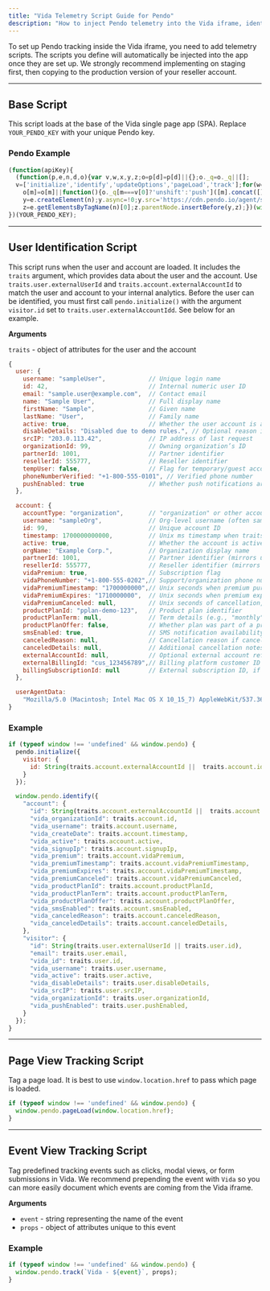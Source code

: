 ```yaml
---
title: "Vida Telemetry Script Guide for Pendo"
description: "How to inject Pendo telemetry into the Vida iframe, identify users and accounts, and track pages and events."
---
```


To set up Pendo tracking inside the Vida iframe, you need to add telemetry scripts. The scripts you define will automatically be injected into the app once they are set up. We strongly recommend implementing on staging first, then copying to the production version of your reseller account.

---

## Base Script

This script loads at the base of the Vida single page app (SPA). Replace `YOUR_PENDO_KEY` with your unique Pendo key.

### Pendo Example

```javascript
(function(apiKey){
  (function(p,e,n,d,o){var v,w,x,y,z;o=p[d]=p[d]||{};o._q=o._q||[];
  v=['initialize','identify','updateOptions','pageLoad','track'];for(w=0,x=v.length;w<x;++w)(function(m){
    o[m]=o[m]||function(){o._q[m===v[0]?'unshift':'push']([m].concat([].slice.call(arguments,0)));};})(v[w]);
    y=e.createElement(n);y.async=!0;y.src='https://cdn.pendo.io/agent/static/'+apiKey+'/pendo.js';
    z=e.getElementsByTagName(n)[0];z.parentNode.insertBefore(y,z);})(window,document,'script','pendo');
})(YOUR_PENDO_KEY);
```

---

## User Identification Script

This script runs when the user and account are loaded. It includes the `traits` argument, which provides data about the user and the account. Use `traits.user.externalUserId` and `traits.account.externalAccountId` to match the user and account to your internal analytics. Before the user can be identified, you must first call `pendo.initialize()` with the argument `visitor.id` set to `traits.user.externalAccountIdd`. See below for an example.

**Arguments**

`traits` - object of attributes for the user and the account

```javascript
{
  user: {
    username: "sampleUser",            // Unique login name
    id: 42,                            // Internal numeric user ID
    email: "sample.user@example.com",  // Contact email
    name: "Sample User",               // Full display name
    firstName: "Sample",               // Given name
    lastName: "User",                  // Family name
    active: true,                      // Whether the user account is active
    disableDetails: "Disabled due to demo rules.", // Optional reason if inactive
    srcIP: "203.0.113.42",             // IP address of last request
    organizationId: 99,                // Owning organization’s ID
    partnerId: 1001,                   // Partner identifier
    resellerId: 555777,                // Reseller identifier
    tempUser: false,                   // Flag for temporary/guest accounts
    phoneNumberVerified: "+1-800-555-0101", // Verified phone number
    pushEnabled: true                  // Whether push notifications are enabled
  },

  account: {
    accountType: "organization",       // "organization" or other account scope
    username: "sampleOrg",             // Org-level username (often same as user)
    id: 99,                            // Unique account ID
    timestamp: 1700000000000,          // Unix ms timestamp when traits generated
    active: true,                      // Whether the account is active
    orgName: "Example Corp.",          // Organization display name
    partnerId: 1001,                   // Partner identifier (mirrors user.partnerId)
    resellerId: 555777,                // Reseller identifier (mirrors user.resellerId)
    vidaPremium: true,                 // Subscription flag
    vidaPhoneNumber: "+1-800-555-0202",// Support/organization phone number
    vidaPremiumTimestamp: "1700000000",// Unix seconds when premium purchased
    vidaPremiumExpires: "1710000000",  // Unix seconds when premium expires
    vidaPremiumCanceled: null,         // Unix seconds of cancellation, null if active
    productPlanId: "pplan-demo-123",   // Product plan identifier
    productPlanTerm: null,             // Term details (e.g., "monthly"), null if N/A
    productPlanOffer: false,           // Whether plan was part of a promo
    smsEnabled: true,                  // SMS notification availability
    canceledReason: null,              // Cancellation reason if canceled
    canceledDetails: null,             // Additional cancellation notes
    externalAccountId: null,           // Optional external account reference
    externalBillingId: "cus_123456789",// Billing platform customer ID
    billingSubscriptionId: null        // External subscription ID, if applicable
  },

  userAgentData:
    "Mozilla/5.0 (Macintosh; Intel Mac OS X 10_15_7) AppleWebKit/537.36 (KHTML, like Gecko) Chrome/114.0.0.0 Safari/537.36" // Browser user-agent string
}
```

### Example

```javascript
if (typeof window !== 'undefined' && window.pendo) {
  pendo.initialize({
    visitor: {
      id: String(traits.account.externalAccountId ||  traits.account.id)
    }
  });

  window.pendo.identify({
    "account": {
      "id": String(traits.account.externalAccountId ||  traits.account.id),
      "vida_organizationId": traits.account.id,
      "vida_username": traits.account.username,
      "vida_createDate": traits.account.timestamp,
      "vida_active": traits.account.active,
      "vida_signupIp": traits.account.signupIp,
      "vida_premium": traits.account.vidaPremium,
      "vida_premiumTimestamp": traits.account.vidaPremiumTimestamp,
      "vida_premiumExpires": traits.account.vidaPremiumTimestamp,
      "vida_premiumCanceled": traits.account.vidaPremiumCanceled,
      "vida_productPlanId": traits.account.productPlanId,
      "vida_productPlanTerm": traits.account.productPlanTerm,
      "vida_productPlanOffer": traits.account.productPlanOffer,
      "vida_smsEnabled": traits.account.smsEnabled,
      "vida_canceledReason": traits.account.canceledReason,
      "vida_canceledDetails": traits.account.canceledDetails,
    },
    "visitor": {
      "id": String(traits.user.externalUserId || traits.user.id),
      "email": traits.user.email,
      "vida_id": traits.user.id,
      "vida_username": traits.user.username,
      "vida_active": traits.user.active,
      "vida_disableDetails": traits.user.disableDetails,
      "vida_srcIP": traits.user.srcIP,
      "vida_organizationId": traits.user.organizationId,
      "vida_pushEnabled": traits.user.pushEnabled,
    }
  });
}
```

---

## Page View Tracking Script

Tag a page load. It is best to use `window.location.href` to pass which page is loaded.

```javascript
if (typeof window !== 'undefined' && window.pendo) {
  window.pendo.pageLoad(window.location.href);
}
```

---

## Event View Tracking Script

Tag predefined tracking events such as clicks, modal views, or form submissions in Vida. We recommend prepending the event with `Vida` so you can more easily document which events are coming from the Vida iframe.

**Arguments**

- `event` - string representing the name of the event  
- `props` - object of attributes unique to this event

### Example

```javascript
if (typeof window !== 'undefined' && window.pendo) {
  window.pendo.track(`Vida - ${event}`, props);
}
```
